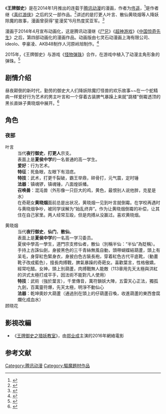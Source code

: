 {{Notability Unreferenced|||Fiction|time=2015-06-12T09:23:51+00:00}}
{{expand|time=2015-06-12T09:23:51+00:00}}
{{Infobox animanga/Headerofja
|title = 王牌御史
|圖像 = Wangpai Yushi.xcf
|說明 = 漫画《王牌御史》第一回封面
|類型 = [[奇幻|奇幻]]、[[动作|动作]]
}}
{{Infobox animanga/Manga
|標題 = 王牌御史
|作者 = 佟遥
|網路 = {{flagicon|CHN}} [[腾讯动漫|腾讯动漫]]
|開始 = 2014年1月
|結束 = 
|話數 = 464话<small>（2019年8月29日）</small>
}} 
{{Infobox animanga/OVA
|ONA=1
|标题= 王牌御史
|原作 = 佟遥
|導演 = [[李豪凌|李豪凌]]
|制作 = [[绘梦动画|绘梦动画]]
|集數 = 40（0-39集）<ref>{{Cite web |url=http://bangumi.bilibili.com/anime/1700?from=search&seid=2249687131767285281 |title=哔哩哔哩 - 《王牌御史》 |accessdate=2017-05-28 |archive-date=2017-10-10 |archive-url=https://web.archive.org/web/20171010155726/http://bangumi.bilibili.com/anime/1700?from=search&seid=2249687131767285281 |dead-url=no }}</ref>
|開始 = 2014年6月27日
|結束 = 2016年4月19日
|网络 = [[爱奇艺|爱奇艺]]、[[搜狐|搜狐]]、[[乐视|乐视]]、[[腾讯|腾讯]]、[[PPTV|PPTV]]
}}
{{Infobox animanga/Movie
|標題= 王牌御史之猎妖教室
|導演= [[周德元|周德元]]、[[黄明升|黄明升]]
|原作= 佟遥
}}
{{Infobox animanga/Footerofja}}

《'''王牌御史'''》是在2014年1月推出的连载于[[腾讯动漫|腾讯动漫]]的漫画，作者为[[佟遥|佟遥]]，<ref>{{Cite news|url=http://games.qq.com/a/20140627/030594.htm|title=腾讯动漫《王牌御史》动画今日开播|language=zh-cn|publisher=腾讯网|author=|date=2014-06-27|accessdate=2015-06-12|deadurl=yes|archiveurl=https://web.archive.org/web/20150614040032/http://games.qq.com/a/20140627/030594.htm|archivedate=2015-06-14}}</ref>是作者继《[[真红游侠|真红游侠]]》之后的又一部作品。<ref>{{Cite news|url=http://entertainment.dbw.cn/system/2014/08/25/055939904.shtml|title=8月鬼片扎堆 美型动漫《王牌御史》解心塞-王牌御史动画片中国鬼月-|language=zh-cn|publisher=东北网娱乐|author=连冬雪|date=2014-08-25|accessdate=2015-06-12|deadurl=yes|archiveurl=https://web.archive.org/web/20150615074055/http://entertainment.dbw.cn/system/2014/08/25/055939904.shtml|archivedate=2015-06-15}}</ref>讲述的是打更人叶言、散仙黄晓烟等人降妖除魔的故事，漫画曾获得“星漫奖”6月热度奖亚军。<ref>{{Cite news|url=http://news.duowan.com/1408/270840050096.html|title=《王牌御史》伏魔师强势降临 动漫牵手《QQ仙灵》|language=zh-cn|publisher=多玩游戏新闻中心|author=|date=2014-08-01|accessdate=2015-06-12|archive-url=https://web.archive.org/web/20150615054915/http://news.duowan.com/1408/270840050096.html|archive-date=2015-06-15|dead-url=yes}}</ref>

漫画于2014年4月宣布动画化，这是腾讯动漫继《[[尸兄|尸兄]]》《[[超神游戏|超神游戏]]》《[[中国惊奇先生|中国惊奇先生]]》之后，第四部动画化的漫画作品。动画版由七灵石动漫画上海有限公司、ideolo、李豪凌、AKB48制作人河原岭旭制作。<ref>{{Cite news|url=http://www.gmw.cn/cg/2014-08/16/content_12573918.htm|title=腾讯动漫第四弹：大神级制作团队打造美型《王牌御史》|language=zh-cn|publisher=光明网|author=李超|date=2014-08-16|accessdate=2015-06-12|archive-date=2015-06-13|archive-url=https://web.archive.org/web/20150613011902/http://gmw.cn/cg/2014-08/16/content_12573918.htm|dead-url=no}}</ref>

2015年，《王牌御史》与游戏《[[怪物弹珠|怪物弹珠]]》合作，在游戏中植入了动漫主角形象的弹珠。<ref>{{Cite news|url=http://news.7k7k.com/doc/20150213/495817.html|title=怪物弹珠新春活动|language=zh-cn|publisher=7k7k|author=|date=|accessdate=2015-06-12|archive-url=https://web.archive.org/web/20150614053859/http://news.7k7k.com/doc/20150213/495817.html|archive-date=2015-06-14|dead-url=yes}}</ref>

== 剧情介绍 ==
昼夜颠倒的新时代，勤劳的御史大人们降妖除魔打怪兽的欢乐故事~~在一个蛇精病一样爱好行为艺术的男主叶言和一个穿着古装脾气暴躁上来就"跳楼"倒霉透顶的黑长直妹子黄晓烟中展开。<ref>{{Cite web|URL=https://m.ac.qq.com/comic/index/id/519855|title=王牌御史简介|accessdate=2020-04-09|archive-date=2018-11-17|archive-url=https://web.archive.org/web/20181117201534/http://m.ac.qq.com/comic/index/id/519855|dead-url=no}}</ref>

== 角色 ==
=== 夜部 ===
;叶言
:当代'''夜行御史'''，'''打更人'''宗支。
:表面上是'''夏侯中学'''的一名普通的高一学生。
:'''爱好'''：行为艺术。
:'''特征'''：死鱼眼，左眼下有泪痣。
:'''特技'''：武术，打更千裂破，霸王举鼎，碎骨打，元气震，定时锤
:'''法器'''：镇魂锣，镇魂锤，八面煌妖幡。
:'''召唤兽'''：混沌兽（外形像一只巨大的鸡，黄色，最恨别人说他胖，克星是水）
:在奇葩女'''黄晓烟'''面前总是出状况，黄晓烟一见到叶言就倒霉。在学校再遇时与黄晓烟争吵，被同学误解为“始乱终弃”。作为让黄晓烟倒霉的补偿，让其住在自己家里。两人经常互殴，但是肉搏从没赢过。喜欢黄晓烟。

;黄晓烟
:当代'''夜行御史'''，'''仙门'''，'''散仙'''。
:表面上是'''夏侯中学'''的一名高一学习委员。
:夏侯中學高一學生，道門宗支修仙者，散仙（別稱半仙：“半仙”為貶稱）。手持上古誅仙劍，身披黑色的三千青絲無風自動，頭帶蝴蝶結葫蘆，頭上有呆毛，身穿紅色緊身衣，身披白色古裝長袍，穿着紅色古代平底靴，（動畫靴子改成藍色），擅長肉搏戰，脾氣暴躁的奇葩女。喜歡葉言，性格傲嬌，經常吃醋。女神，頭上別葫蘆，肉搏戰無人能敵（113章用先天太極與洪紅的洪式太極打成平手，因法術不能對凡人使用）
:'''特技'''：武術（強於葉言），千里傳音，萬符鎖妖大陣，五雷天心正法，獨孤九劍，百萬靈符爆，先天太極，明淨不動仙心
:'''法器'''：乾坤奧妙大葫蘆（通過別在頭上的仔葫蘆召喚，收進葫蘆的東西會腐爛化成血水）
;顾晓花

== 影視改編 ==
* 《[[王牌御史之猎妖教室|王牌御史之猎妖教室]]》，由[[郑业成|郑业成]]主演的2016年網絡電影

== 参考文献 ==
{{Reflist}}
{{腾讯动漫动画}}
{{音熊联萌工作室}}
[[Category:腾讯动漫|Category:腾讯动漫]]
[[Category:驅魔題材作品|Category:驅魔題材作品]]